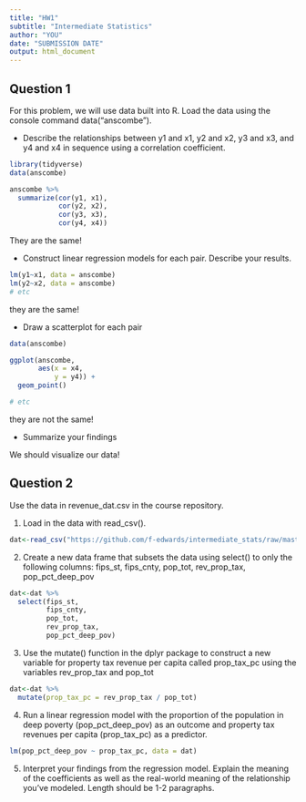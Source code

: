 ```yaml
---
title: "HW1"
subtitle: "Intermediate Statistics"
author: "YOU"
date: "SUBMISSION DATE"
output: html_document
---
```


## Question 1

For this problem, we will use data built into R. Load the data using the console command data("anscombe"). 

- Describe the relationships between y1 and x1, y2 and x2, y3 and x3, and y4 and x4 in sequence using a correlation coefficient. 

```r
library(tidyverse)
data(anscombe)

anscombe %>% 
  summarize(cor(y1, x1),
            cor(y2, x2),
            cor(y3, x3),
            cor(y4, x4))
```

They are the same!

- Construct linear regression models for each pair. Describe your results.

```r
lm(y1~x1, data = anscombe)
lm(y2~x2, data = anscombe)
# etc
```

they are the same!

- Draw a scatterplot for each pair

```r
data(anscombe)

ggplot(anscombe,
       aes(x = x4,
           y = y4)) + 
  geom_point()

# etc
```

they are not the same!

- Summarize your findings

We should visualize our data!

## Question 2

Use the data in revenue_dat.csv in the course repository.  

1. Load in the data with read_csv(). 

```r
dat<-read_csv("https://github.com/f-edwards/intermediate_stats/raw/master/data/revenue_dat.csv")
```

2. Create a new data frame that subsets the data using select() to only the following columns: fips_st, fips_cnty, pop_tot, rev_prop_tax, pop_pct_deep_pov

```r
dat<-dat %>% 
  select(fips_st, 
         fips_cnty, 
         pop_tot, 
         rev_prop_tax, 
         pop_pct_deep_pov)
```

3. Use the mutate() function in the dplyr package to construct a new variable for property tax revenue per capita called prop_tax_pc using the variables rev_prop_tax and pop_tot

```r
dat<-dat %>% 
  mutate(prop_tax_pc = rev_prop_tax / pop_tot)
```

4. Run a linear regression model with the proportion of the population in deep poverty (pop_pct_deep_pov) as an outcome and property tax revenues per capita (prop_tax_pc) as a predictor. 

```r
lm(pop_pct_deep_pov ~ prop_tax_pc, data = dat)
```


5. Interpret your findings from the regression model. Explain the meaning of the coefficients as well as the real-world meaning of the relationship you've modeled. Length should be 1-2 paragraphs.
